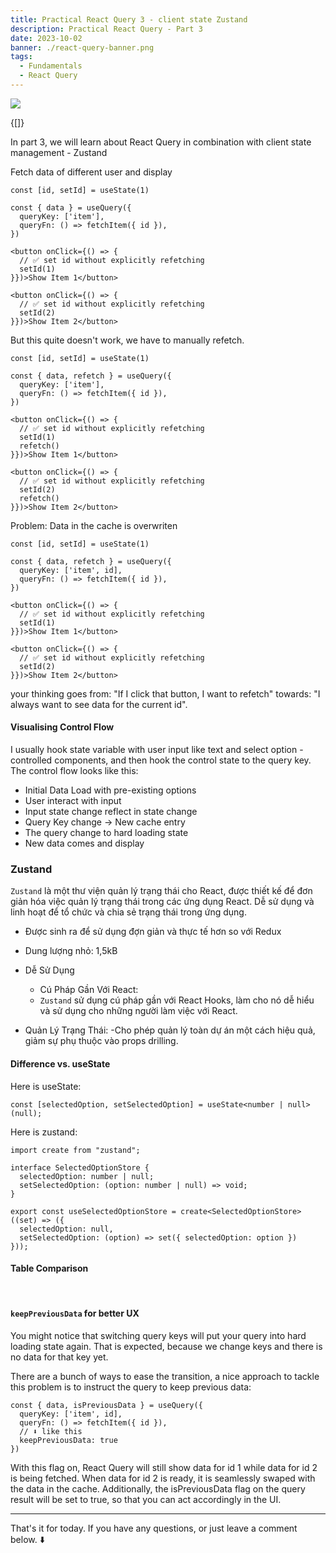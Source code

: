 ```yaml
---
title: Practical React Query 3 - client state Zustand
description: Practical React Query - Part 3
date: 2023-10-02
banner: ./react-query-banner.png
tags:
  - Fundamentals
  - React Query
---
```



<img src="./react-query-banner.png" />

<RqToc id="practical-react-query-3-client-state-zustand" />

<Translations>{[]}</Translations>

In part 3, we will learn about React Query in combination with client state management - Zustand

Fetch data of different user and display

```tsx:title=dynamic-query-function
const [id, setId] = useState(1)

const { data } = useQuery({
  queryKey: ['item'],
  queryFn: () => fetchItem({ id }),
})

<button onClick={() => {
  // ✅ set id without explicitly refetching
  setId(1)
}})>Show Item 1</button>

<button onClick={() => {
  // ✅ set id without explicitly refetching
  setId(2)
}})>Show Item 2</button>
```

But this quite doesn't work, we have to manually refetch.

```tsx:title=dynamic-query-function-with-refetch {11,17}
const [id, setId] = useState(1)

const { data, refetch } = useQuery({
  queryKey: ['item'],
  queryFn: () => fetchItem({ id }),
})

<button onClick={() => {
  // ✅ set id without explicitly refetching
  setId(1)
  refetch()
}})>Show Item 1</button>

<button onClick={() => {
  // ✅ set id without explicitly refetching
  setId(2)
  refetch()
}})>Show Item 2</button>
```

Problem: Data in the cache is overwriten

```tsx:title=dynamic-query-key
const [id, setId] = useState(1)

const { data, refetch } = useQuery({
  queryKey: ['item', id],
  queryFn: () => fetchItem({ id }),
})

<button onClick={() => {
  // ✅ set id without explicitly refetching
  setId(1)
}})>Show Item 1</button>

<button onClick={() => {
  // ✅ set id without explicitly refetching
  setId(2)
}})>Show Item 2</button>
```

your thinking goes from: "If I click that button, I want to refetch" towards: "I always want to see data for the current id".

#### Visualising Control Flow

I usually hook state variable with user input like text and select option - controlled components, and then hook the control state to the query key.
The control flow looks like this:

- Initial Data Load with pre-existing options
- User interact with input
- Input state change reflect in state change
- Query Key change -> New cache entry
- The query change to hard loading state
- New data comes and display

### Zustand

`Zustand` là một thư viện quản lý trạng thái cho React, được thiết kế để đơn giản hóa việc quản lý trạng thái trong các ứng dụng React. Dễ sử dụng và linh hoạt để tổ chức và chia sẻ trạng thái trong ứng dụng.

- Được sinh ra để sử dụng đợn giản và thực tế hơn so với Redux
- Dung lượng nhỏ: 1,5kB
- Dễ Sử Dụng

  - Cú Pháp Gần Với React:
  - `Zustand` sử dụng cú pháp gần với React Hooks, làm cho nó dễ hiểu và
    sử dụng cho những người làm việc với React.

- Quản Lý Trạng Thái:
  -Cho phép quản lý toàn dự án một cách hiệu quả, giảm sự phụ thuộc vào props drilling.

#### Difference vs. useState

Here is useState:

```tsx:title=dynamic-query-key
const [selectedOption, setSelectedOption] = useState<number | null>(null);
```

Here is zustand:

```tsx:title=dynamic-query-key
import create from "zustand";

interface SelectedOptionStore {
  selectedOption: number | null;
  setSelectedOption: (option: number | null) => void;
}

export const useSelectedOptionStore = create<SelectedOptionStore>((set) => ({
  selectedOption: null,
  setSelectedOption: (option) => set({ selectedOption: option })
}));
```

#### Table Comparison

<br />
<ClientStateManagementComparison />

#### `keepPreviousData` for better UX

You might notice that switching query keys will put your query into hard loading state again. That is expected, because we change keys and there is no data for that key yet.

There are a bunch of ways to ease the transition, a nice approach to tackle this problem is to instruct the query to keep previous data:

```tsx:title=keep-previous-data {4,5}
const { data, isPreviousData } = useQuery({
  queryKey: ['item', id],
  queryFn: () => fetchItem({ id }),
  // ⬇️ like this️
  keepPreviousData: true
})
```

With this flag on, React Query will still show data for id 1 while data for id 2 is being fetched. When data for id 2 is ready, it is seamlessly swaped with the data in the cache. Additionally, the isPreviousData flag on the query result will be set to true, so that you can act accordingly in the UI.

---

That's it for today. If you have any questions, or just leave a comment below. ⬇️

<Comments />
